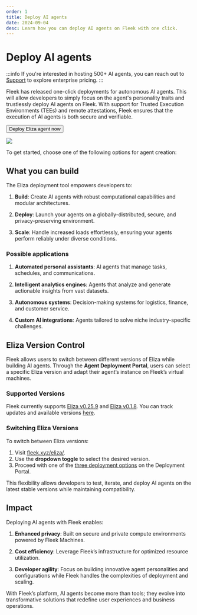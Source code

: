```yaml
---
order: 1
title: Deploy AI agents
date: 2024-09-04
desc: Learn how you can deploy AI agents on Fleek with one click.
---
```



# Deploy AI agents

:::info
If you're interested in hosting 500+ AI agents, you can reach out to [Support](/requests/new/) to explore enterprise pricing.
:::

Fleek has released one-click deployments for autonomous AI agents. This will allow developers to simply focus on the agent's personality traits and trustlessly deploy AI agents on Fleek. With support for Trusted Execution Environments (TEEs) and remote attestations, Fleek ensures that the execution of AI agents is both secure and verifiable.

<div className="mb-16 w-fit">
  <Button
    variant="primary-outline"
    href="https://fleek.xyz/eliza/"
    target="_blank"
    rel="noopener noreferrer"
  >
    Deploy Eliza agent now
  </Button>
</div>

![](./eliza-fleek.jpg)

To get started, choose one of the following options for agent creation:

<div className='grid grid-cols-1 lg:grid-cols-2 gap-12 mb-40'>

<DocIntroCard
  title="Upload Characterfile"
  description="Upload the characterfile of your AI agent."
  href="/docs/ai-agents/upload-characterfile"
/>
<DocIntroCard
  title="Build From Scratch"
  description="Build your agent from scratch"
  href="/docs/ai-agents/build-from-scratch"
/>
<DocIntroCard
  title="Select Template "
  description="Build your agent from our template"
  href="/docs/ai-agents/select-template"
/>

</div>

<div className="bg-gray-dark-6 p-[1px]" />

## What you can build

The Eliza deployment tool empowers developers to:

1. **Build**: Create AI agents with robust computational capabilities and modular architectures.

2. **Deploy**: Launch your agents on a globally-distributed, secure, and privacy-preserving environment.

3. **Scale**: Handle increased loads effortlessly, ensuring your agents perform reliably under diverse conditions.

### Possible applications

1. **Automated personal assistants**: AI agents that manage tasks, schedules, and communications.

2. **Intelligent analytics engines**: Agents that analyze and generate actionable insights from vast datasets.

3. **Autonomous systems**: Decision-making systems for logistics, finance, and customer service.

4. **Custom AI integrations**: Agents tailored to solve niche industry-specific challenges.

<div className="my-12 bg-gray-dark-6 p-[1px]" />

## Eliza Version Control

Fleek allows users to switch between different versions of Eliza while building AI agents. Through the **Agent Deployment Portal**, users can select a specific Eliza version and adapt their agent’s instance on Fleek’s virtual machines.

### Supported Versions

Fleek currently supports [Eliza v0.25.9](https://elizaos.github.io/eliza/docs/changelog/) and [Eliza v0.1.8](https://elizaos.github.io/eliza/docs/changelog/#v018-alpha1-january-31-2025). You can track updates and available versions [here](https://elizaos.github.io/eliza/docs/changelog/).

### Switching Eliza Versions

To switch between Eliza versions:

1. Visit [fleek.xyz/eliza/](https://fleek.xyz/eliza/).
2. Use the **dropdown toggle** to select the desired version.
3. Proceed with one of the [three deployment options](/docs/ai-agents/#deploy-ai-agents) on the Deployment Portal.

This flexibility allows developers to test, iterate, and deploy AI agents on the latest stable versions while maintaining compatibility.

<div className="my-12 bg-gray-dark-6 p-[1px]" />

## Impact

Deploying AI agents with Fleek enables:

1. **Enhanced privacy**: Built on secure and private compute environments powered by Fleek Machines.

2. **Cost efficiency**: Leverage Fleek’s infrastructure for optimized resource utilization.

3. **Developer agility**: Focus on building innovative agent personalities and configurations while Fleek handles the complexities of deployment and scaling.

With Fleek’s platform, AI agents become more than tools; they evolve into transformative solutions that redefine user experiences and business operations.

